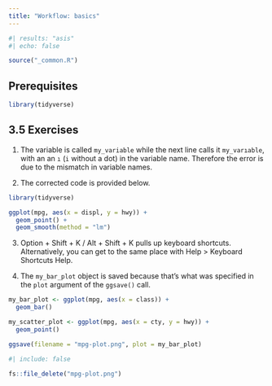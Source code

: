 ```yaml
---
title: "Workflow: basics"
---
```


```r
#| results: "asis"
#| echo: false

source("_common.R")
```

## Prerequisites {.unnumbered}

```r
library(tidyverse)
```

## 3.5 Exercises {.unnumbered}

1.  The variable is called `my_variable` while the next line calls it `my_varıable`, with an an `ı` (`i` without a dot) in the variable name.
    Therefore the error is due to the mismatch in variable names.

2.  The corrected code is provided below.

```r
library(tidyverse)

ggplot(mpg, aes(x = displ, y = hwy)) + 
  geom_point() +
  geom_smooth(method = "lm")
```

3.  Option + Shift + K / Alt + Shift + K pulls up keyboard shortcuts.
    Alternatively, you can get to the same place with Help \> Keyboard Shortcuts Help.

4.  The `my_bar_plot` object is saved because that's what was specified in the `plot` argument of the `ggsave()` call.

```r
my_bar_plot <- ggplot(mpg, aes(x = class)) +
  geom_bar()

my_scatter_plot <- ggplot(mpg, aes(x = cty, y = hwy)) +
  geom_point()

ggsave(filename = "mpg-plot.png", plot = my_bar_plot)
```

```r
#| include: false

fs::file_delete("mpg-plot.png")
```
